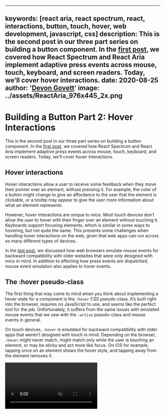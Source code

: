 <!-- Copyright 2020 Adobe. All rights reserved.
This file is licensed to you under the Apache License, Version 2.0 (the "License");
you may not use this file except in compliance with the License. You may obtain a copy
of the License at http://www.apache.org/licenses/LICENSE-2.0
Unless required by applicable law or agreed to in writing, software distributed under
the License is distributed on an "AS IS" BASIS, WITHOUT WARRANTIES OR REPRESENTATIONS
OF ANY KIND, either express or implied. See the License for the specific language
governing permissions and limitations under the License. -->



---
keywords: [react aria, react spectrum, react, interactions, button, touch, hover, web development, javascript, css]
description: This is the second post in our three part series on building a button component. In the [first post](building-a-button-part-1.html), we covered how React Spectrum and React Aria implement adaptive press events across mouse, touch, keyboard, and screen readers. Today, we’ll cover hover interactions.
date: 2020-08-25
author: '[Devon Govett](https://twitter.com/devongovett)'
image: ../assets/ReactAria_976x445_2x.png
---

# Building a Button Part 2: Hover Interactions

This is the second post in our three part series on building a button component. In the [first post](building-a-button-part-1.html), we covered how React Spectrum and React Aria implement adaptive press events across mouse, touch, keyboard, and screen readers. Today, we’ll cover hover interactions.

## Hover interactions

Hover interactions allow a user to receive some feedback when they move their pointer over an element, without pressing it. For example, the color of a button might change to give an affordance to the user that the element is clickable, or a tooltip may appear to give the user more information about what an element represents.

However, hover interactions are unique to mice. Most touch devices don’t allow the user to hover with their finger over an element without touching it. Keyboards support focusing elements, which is similar in some ways to hovering, but not quite the same. This presents some challenges when handling hover interactions on the web, given that web apps can run across so many different types of devices.

In the [last post](building-a-button-part-1.html), we discussed how web browsers emulate mouse events for backward compatibility with older websites that were only designed with mice in mind. In addition to affecting how press events are dispatched, mouse event emulation also applies to hover events.

## The :hover pseudo-class

The first thing that may come to mind when you think about implementing a hover state for a component is the `:hover` CSS pseudo-class. It’s built right into the browser, requires no JavaScript to use, and seems like the perfect tool for the job. Unfortunately, it suffers from the same issues with emulated mouse events that we saw with the `:active` pseudo-class and mouse events in general.

On touch devices, `:hover` is emulated for backward compatibility with older apps that weren’t designed with touch in mind. Depending on the browser, `:hover` might never match, might match only while the user is touching an element, or may be sticky and act more like focus. On iOS for example, tapping once on an element shows the hover style, and tapping away from the element removes it.

<Video src={hoverVideoUrl} loop autoPlay muted />

This is not how you’d usually expect a button to behave, but browsers need to do this kind of emulation for apps that may only show or hide content on hover (e.g. navigation menus). If they did not, then perhaps this content would not be accessible at all to touch users. Unfortunately, there is no built-in way of opting out of this behavior, so we need to find another way to apply our hover styles.

## Media queries

The [hover](https://developer.mozilla.org/en-US/docs/Web/CSS/@media/hover) and [any-hover](https://developer.mozilla.org/en-US/docs/Web/CSS/@media/any-hover) media queries offer some hope. `@media (hover: hover)` matches when the user’s primary input device supports hover interactions, and `@media (any-hover: hover)` matches when any available input device supports hovering. This seems perfect – we can wrap our `:hover` pseudo classes in a media query, and only apply them when the device supports hover.

In fact, this is exactly what React Spectrum did for quite some time. But then we started testing on more types of devices, including Windows laptops with touch screens, and more recently on iPadOS 13.4, which supports trackpads and mice in addition to touch. These hybrid devices are incompatible with the hover media queries because the user can change interaction modes at any time. The `hover` media query would never match because the primary interaction mode is touch, and `any-hover` would always match because an available input device supports hover. (In reality it’s even more complicated because browsers and OS’s differ in which input device they consider primary). We want the hover state to apply only when the user is currently interacting with a mouse, but not when interacting with touch, so media queries won’t work.

## JavaScript hover interactions

Our only remaining option is to use JavaScript to apply our hover states instead of CSS. We’ll need to handle mouse events and apply our styles while the user is hovering over an element.

However, JavaScript mouse events are also subject to emulation on touch devices. `onMouseOver` and `onMouseEnter` are fired after `onTouchEnd`. In addition, `onMouseExit` and `onMouseOut` are not fired until the user taps on another element, just like with the `:hover` pseudo class. Because of this, we need to disambiguate between real mouse events and touch emulated mouse events.

As discussed in the previous post, [pointer events](https://developer.mozilla.org/en-US/docs/Web/API/Pointer_events) are supposed to solve these issues by exposing a `pointerType` property that specifies what kind of device the user is interacting with. While `onPointerEnter` is fired even on devices that don’t support hover, we should be able to ignore these events if they have `pointerType="touch"` set.

Unfortunately, on iOS there is currently a [bug](https://bugs.webkit.org/show_bug.cgi?id=214609) where even pointer events are subject to mouse event emulation. iOS fires `onPointerEnter` twice – once with `pointerType="touch"` and again with `pointerType="mouse"`. The mouse event is fired just after `onPointerUp`, and before `onFocus`. We could try setting a flag during the event with `pointerType="touch"` and ignore the following event with `pointerType="mouse"`, but since this is a bug only on iOS, this would mean that we would ignore the next mouse event on other devices, which could be long in the future when the user switches interaction modes.

The solution is a bit tricky. We listen for the `onPointerUp` event globally on the document, and set  a flag if `pointerType="touch"` to ignore the following `onPointerEnter` event with `pointerType="mouse"`. After a short timeout (50ms), we reset this flag back to `false`. This means that we will ignore `onPointerEnter` events with `pointerType="mouse"` for 50ms following an `onPointerUp` event with `pointerType="touch"` – long enough to ignore the emulated mouse event on iOS, but short enough to not ignore real user events in the future.

This handler must be global to the document rather than local to the element being hovered due to another iOS quirk – focus events, and the prior  `onPointerEnter` event with `pointerType="mouse"`, are dispatched even when you didn’t touch the element directly, but somewhere nearby. iOS attempts to determine the user’s intent and focuses the nearest element to their tap within some threshold. In this case, the `onPointerUp` event with `pointerType="touch"`  is not dispatched on the element since the user did not actually touch it. This means we would not be able to ignore the emulated mouse event, because our flag would never be set. Using a global event listener instead of a local one allows us to handle the `onPointerUp` event with `pointerType="touch"` and ignore the following `onPointerEnter` event with `pointerType="mouse"` even if the user touched nearby the element rather than directly on it.

I hear that these bugs may already be fixed in the iOS 14 betas, so hopefully we’ll be able to remove this code sometime in the future.

## The useHover hook

We’ve wrapped all of this behavior into the [useHover](../../react-aria/useHover.html) hook in React Aria. It provides a simple way to determine if an element is hovered, and exposes a set of events that you can handle as well. `onHoverStart` is fired when the user hovers over an element with a mouse, and `onHoverEnd` is fired when the user moves their mouse off of the element. We take care of all of the browser inconsistencies discussed above, and also include fallbacks for touch and mouse events to support older devices without pointer events.

The [Button](../../react-spectrum/Button.html) component, and all other components in React Spectrum that support hover states, use the [useHover](../../react-aria/useHover.html) hook to handle interactions, and apply a CSS class when they are hovered. This ensures that hover states are only applied when interacting with a mouse, which avoids unexpected behavior on touch devices.

<Video src={hoveriPadVideoUrl} loop autoPlay muted />

Try a live example for yourself in our [Button](../../react-spectrum/Button.html) docs!

## Conclusion

As we’ve seen, cross-device interactions are difficult to handle across so many different types of devices. Even “simple” components like buttons are much more complicated than they seem at first. If you’re building your own button component, I’d recommend checking out the [useButton](../../react-aria/useButton.html) and [useHover](../../react-aria/useHover.html) hooks, which will help ensure that everything works as expected across a wide variety of devices.

In the next part of this series, we’ll cover how React Spectrum and React Aria handle focus behavior across devices and browsers.
